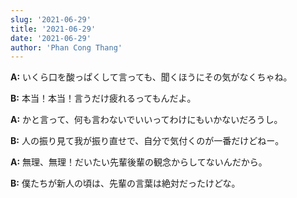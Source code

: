 ```yaml
---
slug: '2021-06-29'
title: '2021-06-29'
date: '2021-06-29'
author: 'Phan Cong Thang'
---
```


**A:** いくら口を酸っぱくして言っても、聞くほうにその気がなくちゃね。

**B:** 本当！本当！言うだけ疲れるってもんだよ。

**A:** かと言って、何も言わないでいいってわけにもいかないだろうし。

**B:** 人の振り見て我が振り直せで、自分で気付くのが一番だけどねー。

**A:** 無理、無理！だいたい先輩後輩の観念からしてないんだから。

**B:** 僕たちが新人の頃は、先輩の言葉は絶対だったけどな。
